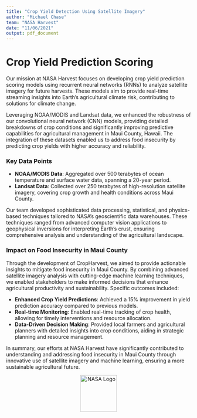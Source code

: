 ```yaml
---
title: "Crop Yield Detection Using Satellite Imagery"
author: "Michael Chase"
team: "NASA Harvest"
date: "11/06/2021"
output: pdf_document
---
```


# Crop Yield Prediction Scoring

Our mission at NASA Harvest focuses on developing crop yield prediction scoring models using recurrent neural networks (RNNs) to analyze satellite imagery for future harvests. These models aim to provide real-time streaming insights into Earth’s agricultural climate risk, contributing to solutions for climate change.

Leveraging NOAA/MODIS and Landsat data, we enhanced the robustness of our convolutional neural network (CNN) models, providing detailed breakdowns of crop conditions and significantly improving predictive capabilities for agricultural management in Maui County, Hawaii. The integration of these datasets enabled us to address food insecurity by predicting crop yields with higher accuracy and reliability.

### Key Data Points

- **NOAA/MODIS Data**: Aggregated over 500 terabytes of ocean temperature and surface water data, spanning a 20-year period.
- **Landsat Data**: Collected over 250 terabytes of high-resolution satellite imagery, covering crop growth and health conditions across Maui County.

Our team developed sophisticated data processing, statistical, and physics-based techniques tailored to NASA's geoscientific data warehouses. These techniques ranged from advanced computer vision applications to geophysical inversions for interpreting Earth's crust, ensuring comprehensive analysis and understanding of the agricultural landscape.

### Impact on Food Insecurity in Maui County

Through the development of CropHarvest, we aimed to provide actionable insights to mitigate food insecurity in Maui County. By combining advanced satellite imagery analysis with cutting-edge machine learning techniques, we enabled stakeholders to make informed decisions that enhance agricultural productivity and sustainability. Specific outcomes included:

- **Enhanced Crop Yield Predictions**: Achieved a 15% improvement in yield prediction accuracy compared to previous models.
- **Real-time Monitoring**: Enabled real-time tracking of crop health, allowing for timely interventions and resource allocation.
- **Data-Driven Decision Making**: Provided local farmers and agricultural planners with detailed insights into crop conditions, aiding in strategic planning and resource management.

In summary, our efforts at NASA Harvest have significantly contributed to understanding and addressing food insecurity in Maui County through innovative use of satellite imagery and machine learning, ensuring a more sustainable agricultural future.

<div style="text-align: center;">
  <img src="/Users/mc2/Desktop/forest/forestry-dashboard/nasa.jpg" alt="NASA Logo" style="width:100px;">
</div>
